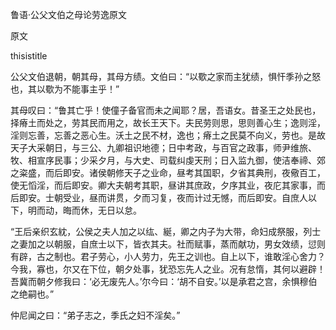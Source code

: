 


鲁语·公父文伯之母论劳逸原文

原文

thisistitle

公父文伯退朝，朝其母，其母方绩。文伯曰：“以歜之家而主犹绩，惧忓季孙之怒也，其以歜为不能事主乎！”

其母叹曰：“鲁其亡乎！使僮子备官而未之闻耶？居，吾语女。昔圣王之处民也，择瘠土而处之，劳其民而用之，故长王天下。夫民劳则思，思则善心生；逸则淫，淫则忘善，忘善之恶心生。沃土之民不材，逸也；瘠土之民莫不向义，劳也。是故天子大采朝日，与三公、九卿祖识地德；日中考政，与百官之政事，师尹维旅、牧、相宣序民事；少采夕月，与大史、司载纠虔天刑；日入监九御，使洁奉禘、郊之粢盛，而后即安。诸侯朝修天子之业命，昼考其国职，夕省其典刑，夜儆百工，使无慆淫，而后即安。卿大夫朝考其职，昼讲其庶政，夕序其业，夜庀其家事，而后即安。士朝受业，昼而讲贯，夕而习复，夜而计过无憾，而后即安。自庶人以下，明而动，晦而休，无日以怠。

“王后亲织玄紞，公侯之夫人加之以纮、綖，卿之内子为大带，命妇成祭服，列士之妻加之以朝服，自庶士以下，皆衣其夫。社而赋事，蒸而献功，男女效绩，愆则有辟，古之制也。君子劳心，小人劳力，先王之训也。自上以下，谁敢淫心舍力？今我，寡也，尔又在下位，朝夕处事，犹恐忘先人之业。况有怠惰，其何以避辟！吾冀而朝夕修我曰：‘必无废先人。’尔今曰：‘胡不自安。’以是承君之宫，余惧穆伯之绝嗣也。”

仲尼闻之曰：“弟子志之，季氏之妇不淫矣。”

